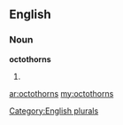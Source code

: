 ==English==

===Noun===
'''octothorns'''

# {{plural of|[[octothorn]]}}

[[Category:English plurals]]

[[ar:octothorns]]
[[my:octothorns]]